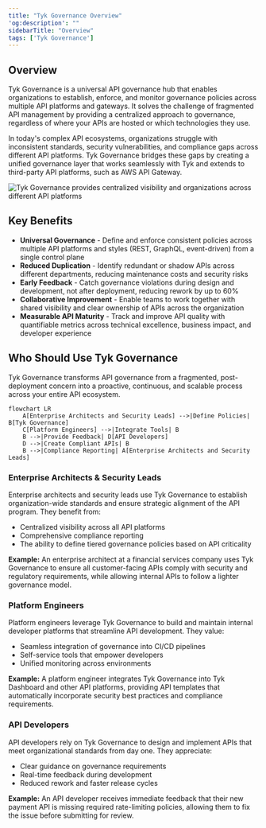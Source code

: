 ```yaml
---
title: "Tyk Governance Overview"
'og:description': ""
sidebarTitle: "Overview"
tags: ['Tyk Governance']
---
```


## Overview

Tyk Governance is a universal API governance hub that enables organizations to establish, enforce, and monitor governance policies across multiple API platforms and gateways. It solves the challenge of fragmented API management by providing a centralized approach to governance, regardless of where your APIs are hosted or which technologies they use.

In today's complex API ecosystems, organizations struggle with inconsistent standards, security vulnerabilities, and compliance gaps across different API platforms. Tyk Governance bridges these gaps by creating a unified governance layer that works seamlessly with Tyk and extends to third-party API platforms, such as AWS API Gateway.

<img src="/img/governance/governance-overview.png" alt="Tyk Governance provides centralized visibility and organizations across different API platforms" />

## Key Benefits

* **Universal Governance** - Define and enforce consistent policies across multiple API platforms and styles (REST, GraphQL, event-driven) from a single control plane
* **Reduced Duplication** - Identify redundant or shadow APIs across different departments, reducing maintenance costs and security risks
* **Early Feedback** - Catch governance violations during design and development, not after deployment, reducing rework by up to 60%
* **Collaborative Improvement** - Enable teams to work together with shared visibility and clear ownership of APIs across the organization
* **Measurable API Maturity** - Track and improve API quality with quantifiable metrics across technical excellence, business impact, and developer experience

## Who Should Use Tyk Governance

Tyk Governance transforms API governance from a fragmented, post-deployment concern into a proactive, continuous, and scalable process across your entire API ecosystem.

```mermaid
flowchart LR
    A[Enterprise Architects and Security Leads] -->|Define Policies| B[Tyk Governance]
    C[Platform Engineers] -->|Integrate Tools| B
    B -->|Provide Feedback| D[API Developers]
    D -->|Create Compliant APIs| B
    B -->|Compliance Reporting| A[Enterprise Architects and Security Leads]
```

### Enterprise Architects & Security Leads

Enterprise architects and security leads use Tyk Governance to establish organization-wide standards and ensure strategic alignment of the API program. They benefit from:

* Centralized visibility across all API platforms
* Comprehensive compliance reporting
* The ability to define tiered governance policies based on API criticality

**Example:** An enterprise architect at a financial services company uses Tyk Governance to ensure all customer-facing APIs comply with security and regulatory requirements, while allowing internal APIs to follow a lighter governance model.

### Platform Engineers

Platform engineers leverage Tyk Governance to build and maintain internal developer platforms that streamline API development. They value:

* Seamless integration of governance into CI/CD pipelines
* Self-service tools that empower developers
* Unified monitoring across environments

**Example:** A platform engineer integrates Tyk Governance into Tyk Dashboard and other API platforms, providing API templates that automatically incorporate security best practices and compliance requirements.

### API Developers

API developers rely on Tyk Governance to design and implement APIs that meet organizational standards from day one. They appreciate:

* Clear guidance on governance requirements
* Real-time feedback during development
* Reduced rework and faster release cycles

**Example:** An API developer receives immediate feedback that their new payment API is missing required rate-limiting policies, allowing them to fix the issue before submitting for review.